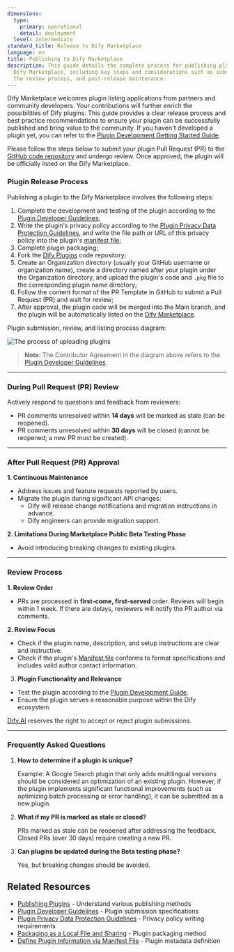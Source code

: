 ```yaml
---
dimensions:
  type:
    primary: operational
    detail: deployment
  level: intermediate
standard_title: Release to Dify Marketplace
language: en
title: Publishing to Dify Marketplace
description: This guide details the complete process for publishing plugins to the
  Dify Marketplace, including key steps and considerations such as submitting PRs,
  the review process, and post-release maintenance.
---
```


Dify Marketplace welcomes plugin listing applications from partners and community developers. Your contributions will further enrich the possibilities of Dify plugins. This guide provides a clear release process and best practice recommendations to ensure your plugin can be successfully published and bring value to the community. If you haven't developed a plugin yet, you can refer to the [Plugin Development Getting Started Guide](/plugin_dev_en/0211-getting-started-dify-tool.en).

Please follow the steps below to submit your plugin Pull Request (PR) to the [GitHub code repository](https://github.com/langgenius/dify-plugins) and undergo review. Once approved, the plugin will be officially listed on the Dify Marketplace.

### Plugin Release Process

Publishing a plugin to the Dify Marketplace involves the following steps:

1.  Complete the development and testing of the plugin according to the [Plugin Developer Guidelines](/plugin_dev_en/0312-contributor-covenant-code-of-conduct.en);
2.  Write the plugin's privacy policy according to the [Plugin Privacy Data Protection Guidelines](/plugin_dev_en/0312-privacy-protection-guidelines.en), and write the file path or URL of this privacy policy into the plugin's [manifest file](/plugin_dev_en/0411-plugin-info-by-manifest.en);
3.  Complete plugin packaging;
4.  Fork the [Dify Plugins](https://github.com/langgenius/dify-plugins) code repository;
5.  Create an Organization directory (usually your GitHub username or organization name), create a directory named after your plugin under the Organization directory, and upload the plugin's code and `.pkg` file to the corresponding plugin name directory;
6.  Follow the content format of the PR Template in GitHub to submit a Pull Request (PR) and wait for review;
7.  After approval, the plugin code will be merged into the Main branch, and the plugin will be automatically listed on the [Dify Marketplace](https://marketplace.dify.ai/).

Plugin submission, review, and listing process diagram:

![The process of uploading plugins](https://assets-docs.dify.ai/2025/01/05df333acfaf662e99316432db23ba9f.png)

> **Note**: The Contributor Agreement in the diagram above refers to the [Plugin Developer Guidelines](/plugin_dev_en/0312-contributor-covenant-code-of-conduct.en).

***

### During Pull Request (PR) Review

Actively respond to questions and feedback from reviewers:

*   PR comments unresolved within **14 days** will be marked as stale (can be reopened).
*   PR comments unresolved within **30 days** will be closed (cannot be reopened; a new PR must be created).

***

### **After Pull Request (PR) Approval**

**1. Continuous Maintenance**

*   Address issues and feature requests reported by users.
*   Migrate the plugin during significant API changes:
    *   Dify will release change notifications and migration instructions in advance.
    *   Dify engineers can provide migration support.

**2. Limitations During Marketplace Public Beta Testing Phase**

*   Avoid introducing breaking changes to existing plugins.

***

### Review Process

**1. Review Order**

*   PRs are processed in **first-come, first-served** order. Reviews will begin within 1 week. If there are delays, reviewers will notify the PR author via comments.

**2. Review Focus**

*   Check if the plugin name, description, and setup instructions are clear and instructive.
*   Check if the plugin's [Manifest file](/plugin_dev_en/0411-plugin-info-by-manifest.en) conforms to format specifications and includes valid author contact information.

3.  **Plugin Functionality and Relevance**

*   Test the plugin according to the [Plugin Development Guide](/plugin_dev_en/0111-getting-started-dify-plugin.en).
*   Ensure the plugin serves a reasonable purpose within the Dify ecosystem.

[Dify.AI](https://dify.ai/) reserves the right to accept or reject plugin submissions.

***

### Frequently Asked Questions

1.  **How to determine if a plugin is unique?**

    Example: A Google Search plugin that only adds multilingual versions should be considered an optimization of an existing plugin. However, if the plugin implements significant functional improvements (such as optimizing batch processing or error handling), it can be submitted as a new plugin.

2.  **What if my PR is marked as stale or closed?**

    PRs marked as stale can be reopened after addressing the feedback. Closed PRs (over 30 days) require creating a new PR.

3.  **Can plugins be updated during the Beta testing phase?**

    Yes, but breaking changes should be avoided.

## Related Resources

-   [Publishing Plugins](/plugin_dev_en/0321-release-overview.en) - Understand various publishing methods
-   [Plugin Developer Guidelines](/plugin_dev_en/0312-contributor-covenant-code-of-conduct.en) - Plugin submission specifications
-   [Plugin Privacy Data Protection Guidelines](/plugin_dev_en/0312-privacy-protection-guidelines.en) - Privacy policy writing requirements
-   [Packaging as a Local File and Sharing](/plugin_dev_en/0322-release-by-file.en) - Plugin packaging method
-   [Define Plugin Information via Manifest File](/plugin_dev_en/0411-plugin-info-by-manifest.en) - Plugin metadata definition